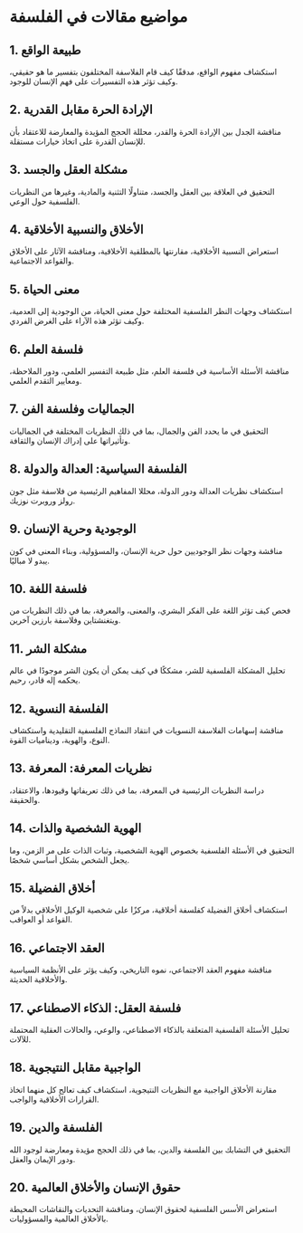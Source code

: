 # مواضيع مقالات في الفلسفة


<div style={{ width: "100%", padding: 20, height: "70vh" }}>
  <Chat
    welcome={"مرحبًا، أي موضوع ترغب في مناقشته أو إنشاء؟"}
    teacherName={"ألكس"}
    systemPrompt={"من فضلك ساعد هذا المستخدم في العثور على موضوع المقال الذي يرغب فيه!"}
  />
</div>

## 1. طبيعة الواقع

استكشاف مفهوم الواقع، مدققًا كيف قام الفلاسفة المختلفون بتفسير ما هو حقيقي، وكيف تؤثر هذه التفسيرات على فهم الإنسان للوجود.

## 2. الإرادة الحرة مقابل القدرية

مناقشة الجدل بين الإرادة الحرة والقدر، محللة الحجج المؤيدة والمعارضة للاعتقاد بأن للإنسان القدرة على اتخاذ خيارات مستقلة.

## 3. مشكلة العقل والجسد

التحقيق في العلاقة بين العقل والجسد، متناولًا التثنية والمادية، وغيرها من النظريات الفلسفية حول الوعي.

## 4. الأخلاق والنسبية الأخلاقية

استعراض النسبية الأخلاقية، مقارنتها بالمطلقية الأخلاقية، ومناقشة الآثار على الأخلاق والقواعد الاجتماعية.

## 5. معنى الحياة

استكشاف وجهات النظر الفلسفية المختلفة حول معنى الحياة، من الوجودية إلى العدمية، وكيف تؤثر هذه الآراء على الغرض الفردي.

## 6. فلسفة العلم

مناقشة الأسئلة الأساسية في فلسفة العلم، مثل طبيعة التفسير العلمي، ودور الملاحظة، ومعايير التقدم العلمي.

## 7. الجماليات وفلسفة الفن

التحقيق في ما يحدد الفن والجمال، بما في ذلك النظريات المختلفة في الجماليات وتأثيراتها على إدراك الإنسان والثقافة.

## 8. الفلسفة السياسية: العدالة والدولة

استكشاف نظريات العدالة ودور الدولة، محللا المفاهيم الرئيسية من فلاسفة مثل جون رولز وروبرت نوزيك.

## 9. الوجودية وحرية الإنسان

مناقشة وجهات نظر الوجوديين حول حرية الإنسان، والمسؤولية، وبناء المعنى في كون يبدو لا مباليًا.

## 10. فلسفة اللغة

فحص كيف تؤثر اللغة على الفكر البشري، والمعنى، والمعرفة، بما في ذلك النظريات من ويتغنشتاين وفلاسفة بارزين آخرين.

## 11. مشكلة الشر

تحليل المشكلة الفلسفية للشر، مشككًا في كيف يمكن أن يكون الشر موجودًا في عالم يحكمه إله قادر، رحيم.

## 12. الفلسفة النسوية

مناقشة إسهامات الفلاسفة النسويات في انتقاد النماذج الفلسفية التقليدية واستكشاف النوع، والهوية، وديناميات القوة.

## 13. نظريات المعرفة: المعرفة

دراسة النظريات الرئيسية في المعرفة، بما في ذلك تعريفاتها وقيودها، والاعتقاد، والحقيقة.

## 14. الهوية الشخصية والذات

التحقيق في الأسئلة الفلسفية بخصوص الهوية الشخصية، وثبات الذات على مر الزمن، وما يجعل الشخص بشكل أساسي شخصًا.

## 15. أخلاق الفضيلة

استكشاف أخلاق الفضيلة كفلسفة أخلاقية، مركزًا على شخصية الوكيل الأخلاقي بدلاً من القواعد أو العواقب.

## 16. العقد الاجتماعي

مناقشة مفهوم العقد الاجتماعي، نموه التاريخي، وكيف يؤثر على الأنظمة السياسية والأخلاقية الحديثة.

## 17. فلسفة العقل: الذكاء الاصطناعي

تحليل الأسئلة الفلسفية المتعلقة بالذكاء الاصطناعي، والوعي، والحالات العقلية المحتملة للآلات.

## 18. الواجبية مقابل النتيجوية

مقارنة الأخلاق الواجبية مع النظريات النتيجوية، استكشاف كيف تعالج كل منهما اتخاذ القرارات الأخلاقية والواجب.

## 19. الفلسفة والدين

التحقيق في التشابك بين الفلسفة والدين، بما في ذلك الحجج مؤيدة ومعارضة لوجود الله ودور الإيمان والعقل.

## 20. حقوق الإنسان والأخلاق العالمية

استعراض الأسس الفلسفية لحقوق الإنسان، ومناقشة التحديات والنقاشات المحيطة بالأخلاق العالمية والمسؤوليات.

